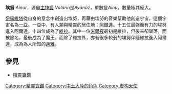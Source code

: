 '''埃努''' ''Ainur''，源自[[主神語|主神語]] ''Valarin''是''Ayanûz''，單數是''Ainu''。數量極其龐大。

[[伊露維塔|伊露維塔]]從自身的意念中創造出埃努，再藉由埃努的音樂幫助他創造宇宙，這個宇宙名為[[一亞|一亞]]。一亞中，有人類與精靈的居住地：[[阿爾達|阿爾達]]。十五位最強而有力的埃努進入阿爾達，十四位成為了[[維拉_(小说人物)|維拉]]。其中一位[[米爾寇|米爾寇]]最初是維拉，但後來卻墜落，而被除名，最後成為了魔王。而除了維拉外，亦有很多較弱的埃努伴隨維拉進入阿爾達，成為為人所知的[[邁雅|邁雅]]。

==參見==
* [[精靈寶鑽|精靈寶鑽]]

{{DEFAULTSORT:Ainu}}
[[Category:精靈寶鑽|Category:精靈寶鑽]]
[[Category:中土大陸的角色|Category:中土大陸的角色]]
[[Category:虚构天使|Category:虚构天使]]

{{埃努}}